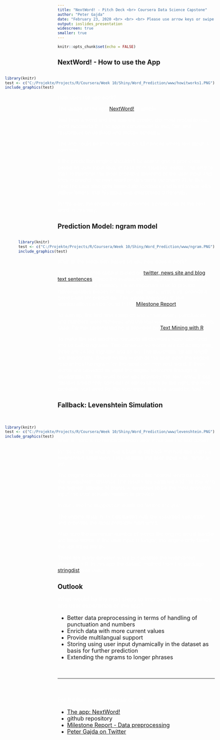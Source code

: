 ```yaml
---
title: "NextWord! - Pitch Deck <br> Coursera Data Science Capstone"
author: "Peter Gajda"
date: "February 23, 2020 <br> <br> <br> Please use arrow keys or swipe for next slide"
output: ioslides_presentation
widescreen: true
smaller: true
---
```


<style>
.title-slide {
  background-color: #303030; /* #EDE0CF; ; #CA9F9D*/
}
slides > slide.backdrop {
  background: #303030;
}
body p {
  color: #FFFFFF;
}
</style>


```r
knitr::opts_chunk$set(echo = FALSE)
```


## NextWord! - How to use the App
<div style= "float:right;position: relative; top: 0px;">
```r
library(knitr)
test <- c("C:/Projekte/Projects/R/Coursera/Week 10/Shiny/Word_Prediction/www/howitworks1.PNG")
include_graphics(test)
```
</div>

<font size="3">
How does the app work?

The usage of the app [NextWord!](https://petergajda.shinyapps.io/Next_Word_Prediction/) is simple.

Just type a word and the app will predict the most probable next word (scenario 1).
The app is convenient to use, fast and responsive on desktop and mobile screens.

The app could be implemented on all devices where text input is common.

If the prediction engine shouldn't be able to give a prediction based on user input (e.g. in case of misspelled words), the engine tries to interpret the most probable meaning of the user input and tries to predict the next word on this basis (scenario 2). In this case the user also gets immediate feedback and is informed with yellow letters, that his input was interpreted differently. 

In this way, the engine always provides a prediction of the next word in this way.

</font>


## Prediction Model: ngram model
<div style= "float:right;position: relative; top: 0px;">
```r
library(knitr)
test <- c("C:/Projekte/Projects/R/Coursera/Week 10/Shiny/Word_Prediction/www/ngram.PNG")
include_graphics(test)
```
</div>

<font size="3">
What is the prediction based on and how does it work?

Basically, the prediction is based on [twitter, news site and blog text sentences](https://d396qusza40orc.cloudfront.net/dsscapstone/dataset/Coursera-SwiftKey.zip). Since the evaluation of huge text files requieres large amounts of memory it is an important task to provide representative pieces of this text elements, which still provide a good basis for prediction. The whole approach of text manipulation can be found in the [Milestone Report](https://rpubs.com/pgajda/Milestone_Report).

To sum up, the text was sampled and unnecessary punctuation and numbers were removed and the text was transformed to lower case. Further understanding is provided by [Text Mining with R](https://www.tidytextmining.com/ngrams.html).

To make the text machine readable all elements were tokenized into so called ngrams. Two consecutive words are called bigrams, three are called trigrams and so on. The maximum ngram length are quadgrams. Based on the length of the user input the engine researches the ngram for the most common next word. If three words are provided as input the engine searches through all quadgrams for this word order and provides the next word. If our dataset would only consinst of our example on the right, the most probable next word for the user input 'this is a' would be 'test'.


</font>


## Fallback: Levenshtein Simulation
<div style= "float:right;position: relative; top: 20px;">
```r
library(knitr)
test <- c("C:/Projekte/Projects/R/Coursera/Week 10/Shiny/Word_Prediction/www/levenshtein.PNG")
include_graphics(test)
```
</div>

<font size="3">
What if there is no match between user input and the text basis?

In this case the engine has a built-in fallback method and starts a levenshtein simulation. Let's assume the user input was: 'wher ar yo'.

The engine calculates for each word the nearest word based on the levenshtein-distance The results are summed and the row with the highest amount of points is expected to be the most probable input the user actually wanted to provide.

In our case the suggestion would be 'where are you'.

The engine restarts its calculation with the assumed user input and provides the most probable next word.

Also here the maximum number of words the engine would handle are three words. If the user input is longer, the engine only takes the last three words.

There are many different ways to calculate the levenshtein-distance in R. In this app the default method from the package [stringdist](https://cran.r-project.org/web/packages/stringdist/stringdist.pdf) was used.


</font>



## Outlook
<font size="4">
What would be the next steps to improve the performance and user experience of the app?

- Better data preprocessing in terms of handling of punctuation and numbers
- Enrich data with more current values
- Provide multilangual support
- Storing using user input dynamically in the dataset as basis for further prediction
- Extending the ngrams to longer phrases

<br>
<hr>
<br>

For further reading please check

- [The app: NextWord!](https://petergajda.shinyapps.io/Next_Word_Prediction/)
- github repository
- [Milestone Report - Data preprocessing](https://rpubs.com/pgajda/Milestone_Report)
- [Peter Gajda on Twitter](https://twitter.com/ptrgjd)

</font>

